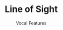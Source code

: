 ---
title: Line of Sight
subtitle: Vocal Features
credits: ["Composition: 2TD, Voia", "Mix: 2TD", "Master: 2TD", "Vocals: Voia", "Art: Ghost Snacks"]
release: true
description: 'Voia features on 2TDs somber, emotive yet powerful futuristic drum and bass track on "Line of Sight."'
soundcloudSrc: https://w.soundcloud.com/player/?url=https%3A//api.soundcloud.com/tracks/865776259&color=%2354b45c&auto_play=false&hide_related=false&show_comments=true&show_user=true&show_reposts=false&show_teaser=true
imageSrc: ./cover.png
imageSrcAlt: A random image
links: ['https://music.apple.com/us/album/line-of-sight-single/1692189954', 'https://voia.bandcamp.com/album/line-of-sight', 'https://open.spotify.com/track/02YVxWNXT7TUPyxNfNZNqp?si=3e52b5ec28974143', 'https://music.amazon.com/albums/B0C7RHD2L7']
rank: 1

---